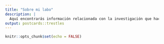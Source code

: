 ```yaml
---
title: "Sobre mi labo"
description: |
  Aquí encontrarás información relacionada con la investigación que hacemos
output: postcards::trestles
---
```


```r
knitr::opts_chunk$set(echo = FALSE)
```

